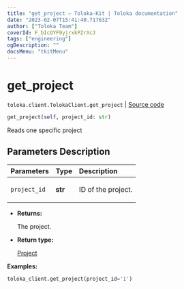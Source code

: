 ```yaml
---
title: "get_project — Toloka-Kit | Toloka documentation"
date: "2023-02-07T15:41:40.717632"
author: ["Toloka Team"]
coverId: F_bIcOYF9yjrxkPZrXc3
tags: ["engineering"]
ogDescription: ""
docsMenu: "tkitMenu"
---
```


# get_project
`toloka.client.TolokaClient.get_project` | [Source code](https://github.com/Toloka/toloka-kit/blob/v1.1.3/src/client/__init__.py#L1136)

```python
get_project(self, project_id: str)
```

Reads one specific project

## Parameters Description

| Parameters | Type | Description |
| :----------| :----| :-----------|
`project_id`|**str**|<p>ID of the project.</p>

* **Returns:**

  The project.

* **Return type:**

  [Project](/docs-new/toloka-kit/reference/toloka.client.project.Project)

**Examples:**

```python
toloka_client.get_project(project_id='1')
```
